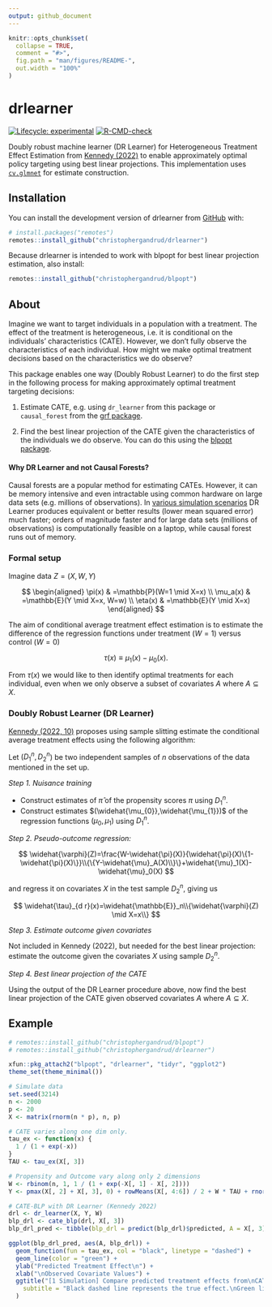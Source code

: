 ```yaml
---
output: github_document
---
```


<!-- README.md is generated from README.Rmd. Please edit that file -->

```r
knitr::opts_chunk$set(
  collapse = TRUE,
  comment = "#>",
  fig.path = "man/figures/README-",
  out.width = "100%"
)
```

# drlearner

<!-- badges: start -->
[![Lifecycle: experimental](https://img.shields.io/badge/lifecycle-experimental-orange.svg)](https://lifecycle.r-lib.org/articles/stages.html#experimental)
[![R-CMD-check](https://github.com/christophergandrud/dflearner/actions/workflows/R-CMD-check.yaml/badge.svg)](https://github.com/christophergandrud/dflearner/actions/workflows/R-CMD-check.yaml)
<!-- badges: end -->

Doubly robust machine learner (DR Learner) for Heterogeneous Treatment Effect 
Estimation from [Kennedy (2022)](https://arxiv.org/pdf/2004.14497.pdf) to enable 
approximately optimal policy targeting using best linear projections. This implementation uses 
[`cv.glmnet`](https://glmnet.stanford.edu/reference/cv.glmnet.html) for estimate construction. 

## Installation

You can install the development version of drlearner from [GitHub](https://github.com/) with:

``` r
# install.packages("remotes")
remotes::install_github("christophergandrud/drlearner")
```

Because drlearner is intended to work with blpopt for best linear projection estimation,
also install:

```r
remotes::install_github("christophergandrud/blpopt")
```

## About

Imagine we want to target individuals in a population with a treatment. The 
effect of the treatment is heterogeneous, i.e. it is conditional on the 
individuals' characteristics (CATE). However, we don't fully observe the characteristics
of each individual. How might we make optimal treatment decisions based 
on the characteristics we do observe?

This package enables one way (Doubly Robust Learner) to do the first step in the following process for making
approximately optimal treatment targeting decisions:

1. Estimate CATE, e.g. using `dr_learner` from 
this package or `causal_forest` from the [grf package](https://grf-labs.github.io/grf/).

2. Find the best linear projection of the CATE given the characteristics of the 
individuals we do observe. You can do this using the [blpopt package](https://github.com/christophergandrud/blpopt).

#### Why DR Learner and not Causal Forests?

Causal forests are a popular method for estimating CATEs. However, it can be memory intensive and even intractable using common hardware on large data sets (e.g. millions of observations). In [various simulation scenarios](https://github.com/christophergandrud/blpopt/blob/main/notebooks/compare-cate-blp-with-naive-lm.ipynb) DR Learner produces equivalent or better results (lower mean squared error) much faster; orders of magnitude faster and for large data sets (millions of observations) is computationally feasible on a laptop, while causal forest runs out of memory. 

### Formal setup

Imagine data $Z = (X,W,Y)$

$$
\begin{aligned}
\pi(x) & =\mathbb{P}(W=1 \mid X=x) \\
\mu_a(x) & =\mathbb{E}(Y \mid X=x, W=w) \\
\eta(x) & =\mathbb{E}(Y \mid X=x)
\end{aligned}
$$

The aim of conditional average treatment effect estimation is to estimate the difference of the regression functions under treatment $(W = 1)$ versus control $(W = 0)$

$$
\tau(x) \equiv \mu_1(x)-\mu_0(x).
$$

From $\tau(x)$ we would like to then identify optimal treatments for each individual, even when we only observe a subset of covariates $A$ where $A \subseteq X$.

### Doubly Robust Learner (DR Learner)

[Kennedy (2022, 10)](https://arxiv.org/pdf/2004.14497.pdf) proposes using sample slitting estimate the conditional average treatment effects using the following algorithm:

Let $(D^n_1,D^n_2$) be two independent samples of $n$ observations of the data mentioned in the set up.

*Step 1. Nuisance training*

- Construct estimates of $\widehat{\pi}$ of the propensity scores $\pi$ using $D^n_1$.
- Construct estimates $(\widehat{\mu_{0}},\widehat{\mu_{1}})$ of the regression functions $(\mu_0,\mu_1)$ using $D^n_1$.

*Step 2. Pseudo-outcome regression:*

$$
\widehat{\varphi}(Z)=\frac{W-\widehat{\pi}(X)}{\widehat{\pi}(X)\{1-\widehat{\pi}(X)\}}\\{\{Y-\widehat{\mu}_A(X)\\}\}+\widehat{\mu}_1(X)-\widehat{\mu}_0(X)
$$

and regress it on covariates $X$ in the test sample $D^n_2$, giving us

$$
\widehat{\tau}_{d r}(x)=\widehat{\mathbb{E}}_n\\{\widehat{\varphi}(Z) \mid X=x\\}
$$

*Step 3. Estimate outcome given covariates*

Not included in Kennedy (2022), but needed for the best linear projection: 
estimate the outcome given the covariates $X$ using sample $D^n_2$.

*Step 4. Best linear projection of the CATE*

Using the output of the DR Learner procedure above, now find the best
linear projection of the CATE given observed covariates $A$ where $A \subseteq X$.

## Example

```r
# remotes::install_github("christophergandrud/blpopt")
# remotes::install_github("christophergandrud/drlearner")

xfun::pkg_attach2("blpopt", "drlearner", "tidyr", "ggplot2")
theme_set(theme_minimal())

# Simulate data
set.seed(3214)
n <- 2000
p <- 20
X <- matrix(rnorm(n * p), n, p)

# CATE varies along one dim only.
tau_ex <- function(x) {
  1 / (1 + exp(-x))
}
TAU <- tau_ex(X[, 3])

# Propensity and Outcome vary along only 2 dimensions
W <- rbinom(n, 1, 1 / (1 + exp(-X[, 1] - X[, 2])))
Y <- pmax(X[, 2] + X[, 3], 0) + rowMeans(X[, 4:6]) / 2 + W * TAU + rnorm(n)

# CATE-BLP with DR Learner (Kennedy 2022)
drl <- dr_learner(X, Y, W)
blp_drl <- cate_blp(drl, X[, 3])
blp_drl_pred <- tibble(blp_drl = predict(blp_drl)$predicted, A = X[, 3])

ggplot(blp_drl_pred, aes(A, blp_drl)) +
  geom_function(fun = tau_ex, col = "black", linetype = "dashed") +
  geom_line(color = "green") +
  ylab("Predicted Treatment Effect\n") +
  xlab("\nObserved Covariate Values") +
  ggtitle("[1 Simulation] Compare predicted treatment effects from\nCATE-BLP and plugin linear regression ",
    subtitle = "Black dashed line represents the true effect.\nGreen line is CATE-BLP from DR Learner"
  )
```
